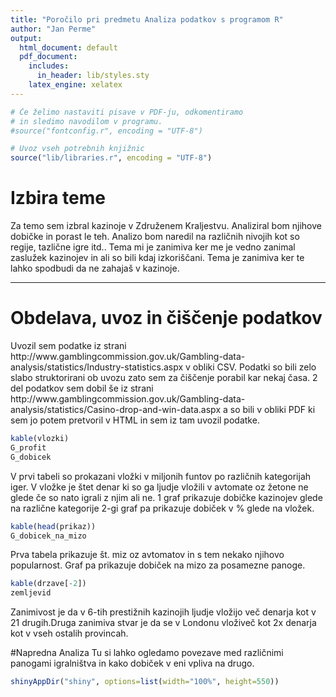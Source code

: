 ```yaml
---
title: "Poročilo pri predmetu Analiza podatkov s programom R"
author: "Jan Perme"
output:
  html_document: default
  pdf_document:
    includes:
      in_header: lib/styles.sty
    latex_engine: xelatex
---
```


```r
# Če želimo nastaviti pisave v PDF-ju, odkomentiramo
# in sledimo navodilom v programu.
#source("fontconfig.r", encoding = "UTF-8")

# Uvoz vseh potrebnih knjižnic
source("lib/libraries.r", encoding = "UTF-8")
```

# Izbira teme

Za temo sem izbral kazinoje v Združenem Kraljestvu. Analiziral bom njihove dobičke in porast le teh. Analizo bom naredil na različnih nivojih kot so regije, tazlične igre itd.. Tema mi je zanimiva ker me je vedno zanimal zaslužek kazinojev in ali so bili kdaj izkoriščani. Tema je zanimiva ker te lahko spodbudi da ne zahajaš v kazinoje.

***

# Obdelava, uvoz in čiščenje podatkov

Uvozil sem podatke iz strani http://www.gamblingcommission.gov.uk/Gambling-data-analysis/statistics/Industry-statistics.aspx  v obliki CSV. Podatki so bili zelo slabo struktorirani ob uvozu zato sem za čiščenje porabil kar nekaj časa. 2 del podatkov sem dobil še iz strani http://www.gamblingcommission.gov.uk/Gambling-data-analysis/statistics/Casino-drop-and-win-data.aspx a so bili v obliki PDF ki sem jo potem pretvoril v HTML in sem iz tam uvozil podatke.

```r
kable(vlozki)
G_profit
G_dobicek
```
V prvi tabeli so prokazani vložki v miljonih funtov po različnih kategorijah iger. V vložke je štet denar ki so ga ljudje vložili v avtomate oz žetone ne glede če so nato igrali z njim ali ne. 1 graf prikazuje dobičke kazinojev glede na različne kategorije 2-gi graf pa prikazuje dobiček v % glede na vložek.

```r
kable(head(prikaz))
G_dobicek_na_mizo
```
Prva tabela prikazuje št. miz oz avtomatov in s tem nekako njihovo popularnost. Graf pa prikazuje dobiček na mizo za posamezne panoge.

```r
kable(drzave[-2])
zemljevid
```
Zanimivost je da v 6-tih prestižnih kazinojih ljudje vložijo več denarja kot v 21 drugih.Druga zanimiva stvar je da se v Londonu vloživeč kot 2x denarja kot v vseh ostalih provincah.

#Napredna Analiza
Tu si lahko ogledamo povezave med različnimi panogami igralništva in kako dobiček v eni vpliva na drugo.
```r
shinyAppDir("shiny", options=list(width="100%", height=550))
```

